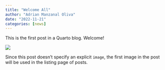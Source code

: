 ---
title: "Welcome All"
author: "Adrian Manzanal Oliva"
date: "2022-11-21"
categories: [news]
---

This is the first post in a Quarto blog. Welcome!

![](thumbnail.jpg)

Since this post doesn't specify an explicit `image`, the first image in the post will be used in the listing page of posts.
